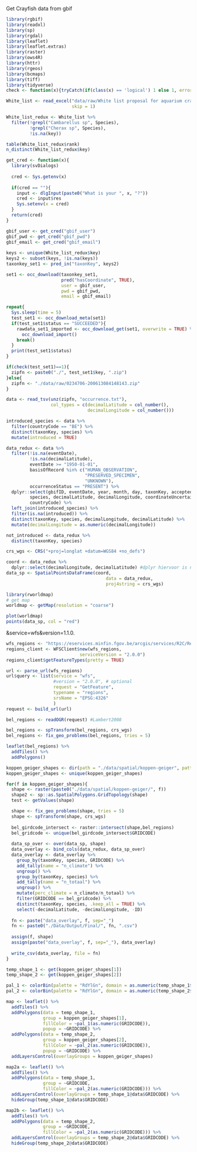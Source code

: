
Get Crayfish data from gbif

```r
library(rgbif)
library(readxl)
library(sp)
library(rgdal)
library(leaflet)
library(leaflet.extras)
library(raster)
library(ows4R)
library(httr)
library(rgeos)
library(bcmaps)
library(tiff)
library(tidyverse)
check <- function(x){tryCatch(if(class(x) == 'logical') 1 else 1, error=function(e) 0)} 
```

```r
White_list <- read_excel("data/raw/White list proposal for aquarium crayfish GBIF 22092020.xlsx", 
                         skip = 1)

White_list_redux <- White_list %>% 
  filter(!grepl("Cambarellus sp", Species),
         !grepl("Cherax sp", Species),
         !is.na(key))

table(White_list_redux$rank)
n_distinct(White_list_redux$key)
```

```r
get_cred <- function(x){
  library(svDialogs)
  
  cred <- Sys.getenv(x)
  
  if(cred == ""){
    input <- dlgInput(paste0("What is your ", x, "?"))
    cred <- input$res
    Sys.setenv(x = cred)
  }
  return(cred)
}

gbif_user <- get_cred("gbif_user")
gbif_pwd <- get_cred("gbif_pwd")
gbif_email <- get_cred("gbif_email")
  
keys <- unique(White_list_redux$key)
keys2 <- subset(keys, !is.na(keys))
taxonkey_set1 <- pred_in("taxonKey", keys2)

set1 <- occ_download(taxonkey_set1, 
                     pred("hasCoordinate", TRUE),
                     user = gbif_user, 
                     pwd = gbif_pwd, 
                     email = gbif_email)

repeat{
  Sys.sleep(time = 5)
  test_set1 <- occ_download_meta(set1)
  if(test_set1$status == "SUCCEEDED"){
    rawdata_set1_imported <- occ_download_get(set1, overwrite = TRUE) %>% 
      occ_download_import()
    break()
  }
  print(test_set1$status)
}
```

```r
if(check(test_set1)==1){
  zipfn <- paste0("./", test_set1$key, ".zip")
}else{
  zipfn <- "./data/raw/0234706-200613084148143.zip"
}

data <- read_tsv(unz(zipfn, "occurrence.txt"), 
                 col_types = c(decimalLatitude = col_number(),
                               decimalLongitude = col_number()))
```

```r
introduced_species <- data %>% 
  filter(countryCode == "BE") %>% 
  distinct(taxonKey, species) %>% 
  mutate(introduced = TRUE)

data_redux <- data %>% 
  filter(!is.na(eventDate), 
         !is.na(decimalLatitude),
         eventDate >= "1950-01-01",
         basisOfRecord %in% c("HUMAN_OBSERVATION",
                              "PRESERVED_SPECIMEN",
                              "UNKNOWN"),
         occurrenceStatus == "PRESENT") %>% 
  dplyr::select(gbifID, eventDate, year, month, day, taxonKey, acceptedTaxonKey, 
         species, decimalLatitude, decimalLongitude, coordinateUncertaintyInMeters,
         countryCode) %>% 
  left_join(introduced_species) %>% 
  filter(is.na(introduced)) %>% 
  distinct(taxonKey, species, decimalLongitude, decimalLatitude) %>% 
  mutate(decimalLongitude = as.numeric(decimalLongitude))

not_introduced <- data_redux %>% 
  distinct(taxonKey, species)

crs_wgs <- CRS("+proj=longlat +datum=WGS84 +no_defs")

coord <- data_redux %>%
  dplyr::select(decimalLongitude, decimalLatitude) #dplyr hiervoor is nodig om de functie select te laten lopen. Werkt anders niet door package raster.
data_sp <- SpatialPointsDataFrame(coord,
                                      data = data_redux,
                                      proj4string = crs_wgs)
```

```r
library(rworldmap)
# get map
worldmap <- getMap(resolution = "coarse")

plot(worldmap) 
points(data_sp, col = "red")
```

&service=wfs&version=1.1.0.

```r
wfs_regions <- "https://eservices.minfin.fgov.be/arcgis/services/R2C/Regions/MapServer/WFSServer"
regions_client <- WFSClient$new(wfs_regions, 
                            serviceVersion = "2.0.0")
regions_client$getFeatureTypes(pretty = TRUE)

url <- parse_url(wfs_regions)
url$query <- list(service = "wfs",
                  #version = "2.0.0", # optional
                  request = "GetFeature",
                  typename = "regions",
                  srsName = "EPSG:4326"
                  )
request <- build_url(url)

bel_regions <- readOGR(request) #Lambert2008

bel_regions <- spTransform(bel_regions, crs_wgs)
bel_regions <- fix_geo_problems(bel_regions, tries = 5)
```

```r
leaflet(bel_regions) %>% 
  addTiles() %>% 
  addPolygons()
```


```r
koppen_geiger_shapes <- dir(path = "./data/spatial/koppen-geiger", pattern = ".tif")
koppen_geiger_shapes <- unique(koppen_geiger_shapes)

for(f in koppen_geiger_shapes){
  shape <- raster(paste0("./data/spatial/koppen-geiger/", f))
  shape2 <- sp::as.SpatialPolygons.GridTopology(shape)
  test <- getValues(shape)

  shape <- fix_geo_problems(shape, tries = 5)
  shape <- spTransform(shape, crs_wgs)
  
  bel_girdcode_intersect <- raster::intersect(shape,bel_regions)
  bel_gridcode <- unique(bel_girdcode_intersect$GRIDCODE)
  
  data_sp_over <- over(data_sp, shape)
  data_overlay <- bind_cols(data_redux, data_sp_over) 
  data_overlay <- data_overlay %>% 
    group_by(taxonKey, species, GRIDCODE) %>% 
    add_tally(name = "n_climate") %>% 
    ungroup() %>% 
    group_by(taxonKey, species) %>% 
    add_tally(name = "n_totaal") %>% 
    ungroup() %>% 
    mutate(perc_climate = n_climate/n_totaal) %>% 
    filter(GRIDCODE == bel_gridcode) %>% 
    distinct(taxonKey, species, .keep_all = TRUE) %>% 
    select(-decimalLatitude, -decimalLongitude, -ID)
  
  fn <- paste("data_overlay", f, sep="_")
  fn <- paste0("./Data/Output/Final/", fn, ".csv")
  
  assign(f, shape)
  assign(paste("data_overlay", f, sep="_"), data_overlay)
  
  write_csv(data_overlay, file = fn)
}
```

```r
temp_shape_1 <- get(koppen_geiger_shapes[1])
temp_shape_2 <- get(koppen_geiger_shapes[2])

pal_1 <- colorBin(palette = "RdYlGn", domain = as.numeric(temp_shape_1$GRIDCODE))
pal_2 <- colorBin(palette = "RdYlGn", domain = as.numeric(temp_shape_2$GRIDCODE))

map <- leaflet() %>% 
  addTiles() %>% 
  addPolygons(data = temp_shape_1,
              group = koppen_geiger_shapes[1],
              fillColor = ~pal_1(as.numeric(GRIDCODE)),
              popup = ~GRIDCODE) %>% 
  addPolygons(data = temp_shape_2,
              group = koppen_geiger_shapes[2],
              fillColor = ~pal_2(as.numeric(GRIDCODE)),
              popup = ~GRIDCODE) %>% 
  addLayersControl(overlayGroups = koppen_geiger_shapes)

map2a <- leaflet() %>% 
  addTiles() %>% 
  addPolygons(data = temp_shape_1,
              group = ~GRIDCODE,
              fillColor = ~pal_2(as.numeric(GRIDCODE))) %>% 
  addLayersControl(overlayGroups = temp_shape_1@data$GRIDCODE) %>% 
  hideGroup(temp_shape_1@data$GRIDCODE)

map2b <- leaflet() %>% 
  addTiles() %>% 
  addPolygons(data = temp_shape_2,
              group = ~GRIDCODE,
              fillColor = ~pal_2(as.numeric(GRIDCODE))) %>% 
  addLayersControl(overlayGroups = temp_shape_2@data$GRIDCODE) %>% 
  hideGroup(temp_shape_2@data$GRIDCODE)
```



